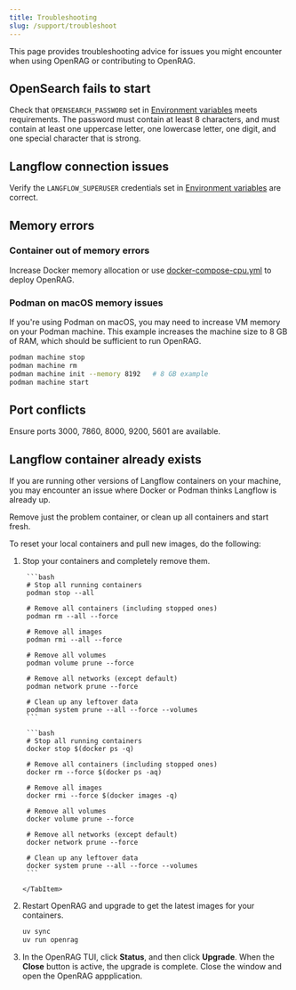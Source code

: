 ```yaml
---
title: Troubleshooting
slug: /support/troubleshoot
---
```



This page provides troubleshooting advice for issues you might encounter when using OpenRAG or contributing to OpenRAG.

## OpenSearch fails to start

Check that `OPENSEARCH_PASSWORD` set in [Environment variables](/reference/configuration) meets requirements.
The password must contain at least 8 characters, and must contain at least one uppercase letter, one lowercase letter, one digit, and one special character that is strong.

## Langflow connection issues

Verify the `LANGFLOW_SUPERUSER` credentials set in [Environment variables](/reference/configuration) are correct.

## Memory errors

### Container out of memory errors

Increase Docker memory allocation or use [docker-compose-cpu.yml](https://github.com/langflow-ai/openrag/blob/main/docker-compose-cpu.yml) to deploy OpenRAG.

### Podman on macOS memory issues

If you're using Podman on macOS, you may need to increase VM memory on your Podman machine.
This example increases the machine size to 8 GB of RAM, which should be sufficient to run OpenRAG.
   ```bash
   podman machine stop
   podman machine rm
   podman machine init --memory 8192   # 8 GB example
   podman machine start
   ```
   
## Port conflicts

Ensure ports 3000, 7860, 8000, 9200, 5601 are available.

## Langflow container already exists

If you are running other versions of Langflow containers on your machine, you may encounter an issue where Docker or Podman  thinks Langflow is already up.

Remove just the problem container, or clean up all containers and start fresh. 

To reset your local containers and pull new images, do the following:

1. Stop your containers and completely remove them.

    <Tabs groupId="Container software">
    <TabItem value="Podman" label="Podman">
    
        ```bash
        # Stop all running containers
        podman stop --all
        
        # Remove all containers (including stopped ones)
        podman rm --all --force
        
        # Remove all images
        podman rmi --all --force
        
        # Remove all volumes
        podman volume prune --force
        
        # Remove all networks (except default)
        podman network prune --force
        
        # Clean up any leftover data
        podman system prune --all --force --volumes
        ```
    
      </TabItem>
      <TabItem value="Docker" label="Docker" default>
    
        ```bash
        # Stop all running containers
        docker stop $(docker ps -q)
        
        # Remove all containers (including stopped ones)
        docker rm --force $(docker ps -aq)
        
        # Remove all images
        docker rmi --force $(docker images -q)
        
        # Remove all volumes
        docker volume prune --force
        
        # Remove all networks (except default)
        docker network prune --force
        
        # Clean up any leftover data
        docker system prune --all --force --volumes
        ```
    
       </TabItem>
    </Tabs>

2. Restart OpenRAG and upgrade to get the latest images for your containers.
   ```bash
   uv sync
   uv run openrag
   ```

3. In the OpenRAG TUI, click **Status**, and then click **Upgrade**.
When the **Close** button is active, the upgrade is complete.
Close the window and open the OpenRAG appplication.